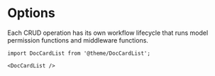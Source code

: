 # Options

Each CRUD operation has its own workflow lifecycle that runs model permission functions and middleware functions.

```mdx-code-block
import DocCardList from '@theme/DocCardList';

<DocCardList />
```

